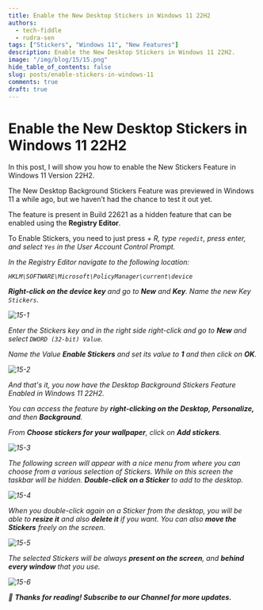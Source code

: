 ```yaml
---
title: Enable the New Desktop Stickers in Windows 11 22H2
authors:
  - tech-fiddle
  - rudra-sen
tags: ["Stickers", "Windows 11", "New Features"]
description: Enable the New Desktop Stickers in Windows 11 22H2.
image: "/img/blog/15/15.png"
hide_table_of_contents: false
slug: posts/enable-stickers-in-windows-11
comments: true
draft: true
---
```


# Enable the New Desktop Stickers in Windows 11 22H2

<!-- truncate -->

In this post, I will show you how to enable the New Stickers Feature in Windows 11 Version 22H2.

The New Desktop Background Stickers Feature was previewed in Windows 11 a while ago, but we haven’t had the chance to test it out yet.

The feature is present in Build 22621 as a hidden feature that can be enabled using the **Registry Editor**.

To Enable Stickers, you need to just press <kbd><i className="fa-brands fa-windows" /></kbd> + R, type `regedit`, press enter, and select `Yes` in the User Account Control Prompt.

In the Registry Editor navigate to the following location:

```
HKLM\SOFTWARE\Microsoft\PolicyManager\current\device
```

**Right-click on the device key** and go to **New** and **Key**. Name the new Key `Stickers`.

![15-1](/img/blog/15/15-1.png)

Enter the Stickers key and in the right side right-click and go to **New** and select `DWORD (32-bit) Value`.

Name the Value **Enable Stickers** and set its value to **1** and then click on **OK**.

![15-2](/img/blog/15/15-2.png)

And that's it, you now have the Desktop Background Stickers Feature Enabled in Windows 11 22H2.

You can access the feature by **right-clicking on the Desktop, Personalize,** and then **Background**.

From **Choose stickers for your wallpaper**, click on **Add stickers**.

![15-3](/img/blog/15/15-3.png)

The following screen will appear with a nice menu from where you can choose from a various selection of Stickers. While on this screen the taskbar will be hidden. **Double-click on a Sticker** to add to the desktop.

![15-4](/img/blog/15/15-4.png)

When you double-click again on a Sticker from the desktop, you will be able to **resize it** and also **delete it** if you want. You can also **move the Stickers** freely on the screen.

![15-5](/img/blog/15/15-5.png)

The selected Stickers will be always **present on the screen**, and **behind every window** that you use.

![15-6](/img/blog/15/15-6.png)

🎉 **Thanks for reading! Subscribe to our Channel for more updates.**
